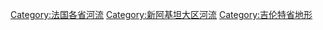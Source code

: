 [[Category:法国各省河流|Category:法国各省河流]]
[[Category:新阿基坦大区河流|Category:新阿基坦大区河流]]
[[Category:吉伦特省地形|Category:吉伦特省地形]]